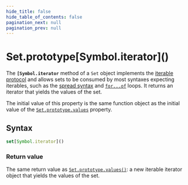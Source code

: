 ```yaml
---
hide_title: false
hide_table_of_contents: false
pagination_next: null
pagination_prev: null
---
```

# Set.prototype\[Symbol.iterator]()

The **`[Symbol.iterator`** method of a `Set` object implements the [iterable protocol](https://developer.mozilla.org/docs/Web/JavaScript/Reference/Iteration_protocols) and allows sets to be consumed by most syntaxes expecting iterables, such as the [spread syntax](https://developer.mozilla.org/docs/Web/JavaScript/Reference/Operators/Spread_syntax) and [`for...of`](https://developer.mozilla.org/docs/Web/JavaScript/Reference/Statements/for...of) loops. It returns an iterator that yields the values of the set.

The initial value of this property is the same function object as the initial value of the [`Set.prototype.values`](../../../globals/Set/prototype/values.md) property.

## Syntax

```js
set[Symbol.iterator]()
```

### Return value

The same return value as [`Set.prototype.values()`](../../../globals/Set/prototype/values.md): a new iterable iterator object that yields the values of the set.

